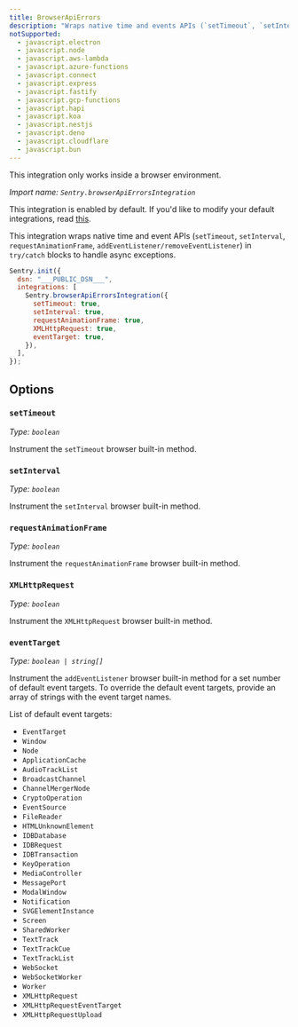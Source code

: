 ```yaml
---
title: BrowserApiErrors
description: "Wraps native time and events APIs (`setTimeout`, `setInterval`, `requestAnimationFrame`, `addEventListener/removeEventListener`) in `try/catch` blocks to handle async exceptions. (default)"
notSupported:
  - javascript.electron
  - javascript.node
  - javascript.aws-lambda
  - javascript.azure-functions
  - javascript.connect
  - javascript.express
  - javascript.fastify
  - javascript.gcp-functions
  - javascript.hapi
  - javascript.koa
  - javascript.nestjs
  - javascript.deno
  - javascript.cloudflare
  - javascript.bun
---
```


<Alert level="info">

This integration only works inside a browser environment.

</Alert>

_Import name: `Sentry.browserApiErrorsIntegration`_

This integration is enabled by default. If you'd like to modify your default integrations, read [this](./../#modifying-default-integrations).

This integration wraps native time and event APIs (`setTimeout`, `setInterval`, `requestAnimationFrame`, `addEventListener/removeEventListener`) in `try/catch` blocks to handle async exceptions.

```JavaScript
Sentry.init({
  dsn: "___PUBLIC_DSN___",
  integrations: [
    Sentry.browserApiErrorsIntegration({
      setTimeout: true,
      setInterval: true,
      requestAnimationFrame: true,
      XMLHttpRequest: true,
      eventTarget: true,
    }),
  ],
});
```

## Options

### `setTimeout`

_Type: `boolean`_

Instrument the `setTimeout` browser built-in method.

### `setInterval`

_Type: `boolean`_

Instrument the `setInterval` browser built-in method.

### `requestAnimationFrame`

_Type: `boolean`_

Instrument the `requestAnimationFrame` browser built-in method.

### `XMLHttpRequest`

_Type: `boolean`_

Instrument the `XMLHttpRequest` browser built-in method.

### `eventTarget`

_Type: `boolean | string[]`_

Instrument the `addEventListener` browser built-in method for a set number of default event targets. To override the default event targets, provide an array of strings with the event target names.

List of default event targets:

- `EventTarget`
- `Window`
- `Node`
- `ApplicationCache`
- `AudioTrackList`
- `BroadcastChannel`
- `ChannelMergerNode`
- `CryptoOperation`
- `EventSource`
- `FileReader`
- `HTMLUnknownElement`
- `IDBDatabase`
- `IDBRequest`
- `IDBTransaction`
- `KeyOperation`
- `MediaController`
- `MessagePort`
- `ModalWindow`
- `Notification`
- `SVGElementInstance`
- `Screen`
- `SharedWorker`
- `TextTrack`
- `TextTrackCue`
- `TextTrackList`
- `WebSocket`
- `WebSocketWorker`
- `Worker`
- `XMLHttpRequest`
- `XMLHttpRequestEventTarget`
- `XMLHttpRequestUpload`

